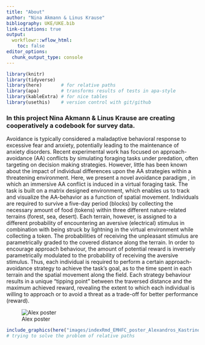 ```yaml
---
title: "About"
author: "Nina Akmann & Linus Krause"
bibliography: UKE/UKE.bib
link-citations: true
output:
  workflowr::wflow_html:
    toc: false
editor_options:
  chunk_output_type: console
---
```


```r
library(knitr)
library(tidyverse)
library(here)       # for relative paths
library(apa)        # transforms results of tests in apa-style
library(kableExtra) # for nice tables
library(usethis)    # version control with git/github
```

### In this project Nina Akmann & Linus Krause are creating cooperatively a codebook for survey data.

Avoidance is typically considered a maladaptive behavioral response to excessive fear and anxiety, potentially leading to the maintenance of anxiety disorders. Recent experimental work has focused on approach-avoidance (AA) conflicts by simulating foraging tasks under predation, often targeting on decision making strategies. However, little has been known about the impact of individual differences upon the AA strategies within a threatening environment. Here, we present a novel avoidance paradigm , in which an immersive AA conflict is induced in a virtual foraging task. The task is built on a matrix designed environment, which enables us to track and visualize the AA-behavior as a function of spatial movement. Individuals are required to survive a five-day period (blocks) by collecting the necessary amount of food (tokens) within three different nature-related terrains (forest, sea, desert). Each terrain, however, is assigned to a different probability of encountering an aversive (electrical) stimulus in combination with being struck by lightning in the virtual environment while collecting a token. The probabilities of receiving the unpleasant stimulus are parametrically graded to the covered distance along the terrain. In order to encourage approach behaviour, the amount of potential reward is inversely parametrically modulated to the probability of receiving the aversive stimulus. Thus, each individual is required to perform a certain approach-avoidance strategy to achieve the task's goal, as to the time spent in each terrain and the spatial movement along the field. Each strategy behaviour results in a unique "tipping point" between the traversed distance and the maximum achieved reward, revealing the extent to which each individual is willing to approach or to avoid a threat as a trade-off for better performance (reward).

![Alex poster](images/indexRmd_EMHFC_poster_Alexandros_Kastrinogiannis.jpg)

```r


include_graphics(here("images/indexRmd_EMHFC_poster_Alexandros_Kastrinogiannis.jpg"))
# trying to solve the problem of relative paths

```

